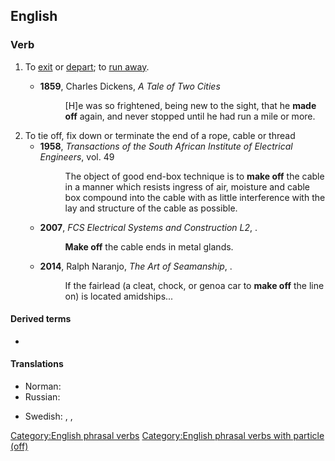==English==

===Verb===
{{head|en|verb}}

# {{lb|en|intransitive}} To [[exit]] or [[depart]]; to [[run away]].
#: {{ux|en|As soon as he saw me, he turned around and '''made off''' down the road.}}
#* '''1859''', Charles Dickens, ''A Tale of Two Cities''
#*: [H]e was so frightened, being new to the sight, that he '''made off''' again, and never stopped until he had run a mile or more.
# To tie off, fix down or terminate the end of a rope, cable or thread
#* '''1958''', ''Transactions of the South African Institute of Electrical Engineers'', vol. 49
#*: The object of good end-box technique is to '''make off''' the cable in a manner which resists ingress of air, moisture and cable box compound into the cable with as little interference with the lay and structure of the cable as possible.
#* '''2007''', ''FCS Electrical Systems and Construction L2'', {{ISBN|1770256008}}.
#*: '''Make off''' the cable ends in metal glands.
#* '''2014''', Ralph Naranjo, ''The Art of Seamanship'', {{ISBN|0071791582}}.
#*: If the fairlead (a cleat, chock, or genoa car to '''make off''' the line on) is located amidships...

====Derived terms====
* {{l|en|make off with}}

====Translations====
{{trans-top|to run away; to exit}}
* Norman: {{t|nrf|avitrer}}
* Russian: {{t+|ru|убега́ть}}
{{trans-mid}}
* Swedish: {{t|sv|ge sig i väg}}, {{t+|sv|smita}}, {{t+|sv|sjappa}} {{qualifier|slang}}
{{trans-bottom}}

[[Category:English phrasal verbs]]
[[Category:English phrasal verbs with particle (off)]]